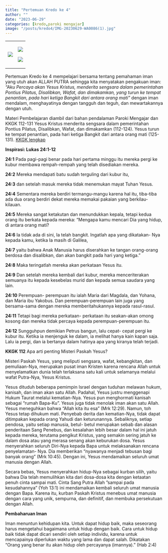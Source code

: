 ```yaml
---
title: "Pertemuan Kredo ke 4"
author: ""
date: "2023-06-29"
categories: [kredo,paroki mengajar]
image: "/posts/kredo4/IMG-20230629-WA0086(1).jpg"
---
```


+-----------------------------------------------+-----------------------------------------------+
| ![](/posts/kredo4/IMG-20230629-WA0065(1).jpg) | ![](/posts/kredo4/IMG-20230629-WA0066(1).jpg) |
|                                               |                                               |
|                                               | ![](/posts/kredo4/IMG-20230629-WA0086(1).jpg) |
+-----------------------------------------------+-----------------------------------------------+

Pertemuan Kredo ke 4 mempelajari bersama tentang pemahaman iman yang utuh akan ALLAH PUTRA sehingga kita menyatakan  pengakuan  iman: *“Aku Percaya akan Yesus Kristus, menderita sengsara dalam pemerintahan Pontius Pilatus, Disalibkan, Wafat, dan dimakamkan, yang turun ke tempat penantian, pada hari ketiga Bangkit dari antara orang mati”* dengan iman mendalam, menghayatinya dengan tangguh dan teguh, dan mewartakannya dengan utuh.

Materi Pembelajaran diambil dari bahan pendalaman Paroki Mengajar dan
KKGK 112-131 Yesus   Kristus   menderita   sengsara   dalam   pemerintahan Pontius Pilatus, Disalibkan, Wafat, dan dimakamkan (112-124). Yesus  turun  ke  tempat  penantian,  pada  hari  ketiga Bangkit dari antara orang mati (125-131).
[KKGK lengkap](/posts/KompendiumKatekismus.pdf)

**Inspirasi: Lukas 24:1-12**

**24:1** Pada  pagi-pagi  benar  pada  hari  pertama  minggu  itu mereka pergi ke kubur membawa rempah-rempah yang telah disediakan   mereka. 

**24:2** Mereka   mendapati   batu   sudah terguling dari kubur itu, 

**24:3** dan setelah masuk mereka tidak menemukan  mayat  Tuhan  Yesus.  

**24:4** Sementara  mereka berdiri termangu-mangu karena hal itu, tiba-tiba ada dua orang berdiri dekat mereka memakai pakaian yang berkilau-kilauan.

**24:5** Mereka  sangat  ketakutan  dan  menundukkan  kepala, tetapi kedua orang itu berkata kepada mereka: "Mengapa kamu mencari Dia yang hidup, di antara orang mati? 

**24:6** Ia tidak ada di sini, Ia telah bangkit. Ingatlah apa yang dikatakan- Nya  kepada  kamu,  ketika  Ia  masih  di  Galilea, 

**24:7** yaitu bahwa Anak Manusia harus diserahkan ke tangan orang-orang berdosa  dan  disalibkan, dan  akan  bangkit  pada  hari  yang ketiga." 

**24:8** Maka teringatlah mereka akan perkataan Yesus itu.  

**24:9** Dan  setelah  mereka  kembali  dari  kubur,  mereka menceriterakan  semuanya itu  kepada kesebelas murid  dan kepada    semua    saudara    yang    lain. 

**24:10** Perempuan- perempuan itu ialah Maria dari Magdala, dan Yohana, dan Maria ibu Yakobus. Dan perempuan-perempuan lain juga yang bersama-sama dengan mereka memberitahukannya kepada  rasul-rasul.  

**24:11** Tetapi  bagi  mereka  perkataan- perkataan itu seakan-akan omong kosong dan mereka tidak percaya kepada perempuan-perempuan itu. 

**24:12** Sungguhpun demikian Petrus bangun, lalu cepat- cepat pergi ke kubur itu. Ketika ia menjenguk ke dalam, ia melihat hanya kain kapan saja. Lalu ia pergi, dan ia bertanya dalam hatinya apa yang kiranya telah terjadi.


**KKGK 112** Apa arti penting Misteri Paskah Yesus?

Misteri Paskah Yesus, yang meliputi sengsara, wafat, kebangkitan, dan pemuliaan-Nya, merupakan pusat iman Kristen  karena rencana Allah  untuk menyelamatkan  dunia telah terlaksana satu kali untuk selamanya melalui wafat Putra-Nya, Yesus Kristus.

Yesus dituduh beberapa pemimpin Israel dengan tuduhan melawan hukum, kanisah, dan iman akan satu Allah. Padahal, Yesus justru menggenapi Hukum Taurat melalui kematian-Nya. Yesus pun menghormati kanisah sebagai “rumah Bapa-Ku”. Yesus juga tidak menolak iman akan satu Allah. Yesus meneguhkan bahwa “Allah kita itu esa” (Mrk 12:29). Namun, toh Yesus tetap dihukum mati. Penyebab derita dan kematian-Nya, tidak dapat ditimpakan kepada orang Yahudi dan keturunannya. Sebaliknya, setiap pendosa, yaitu setiap manusia, betul- betul merupakan sebab dan alasan penderitaan Sang Penebus, dan kesalahan lebih besar dalam hal ini jatuh kepada mereka, terutama pengikut Kristus, yang semakin sering jatuh ke dalam dosa atau yang merasa senang akan keburukan dosa.   Yesus menyerahkan seluruh Diri-Nya kepada Bapa untuk melaksanakan rencana penyelamatan- Nya. Dia memberikan “nyawanya menjadi tebusan bagi banyak orang” (Mrk 10:45). Dengan ini, Yesus mendamaikan seluruh umat manusia dengan Allah.

Secara bebas, Yesus menyerahkan hidup-Nya sebagai kurban silih, yaitu bahwa Dia telah memulihkan kita dari dosa-dosa kita dengan ketaatan penuh cinta sampai mati. Cinta Sang Putra Allah ”sampai pada kesudahannya” (Yoh 13:1) ini mendamaikan kembali seluruh umat manusia dengan Bapa. Karena itu, kurban Paskah Kristus menebus umat manusia dengan cara yang unik, sempurna, dan definitif, dan membuka persekutuan dengan Allah.

**Pembaharuan Iman**

Iman menuntun kehidupan kita.
Untuk dapat hidup baik, maka seseorang harus mengetahui bagaimana untuk hidup dengan baik. Cara untuk hidup baik tidak dapat dicari sendiri oleh setiap individu, karena untuk mencapainya diperlukan waktu yang lama dan dapat salah. Dikatakan “Orang yang benar itu akan hidup oleh percayanya (imannya).” (Hab 2:4)

